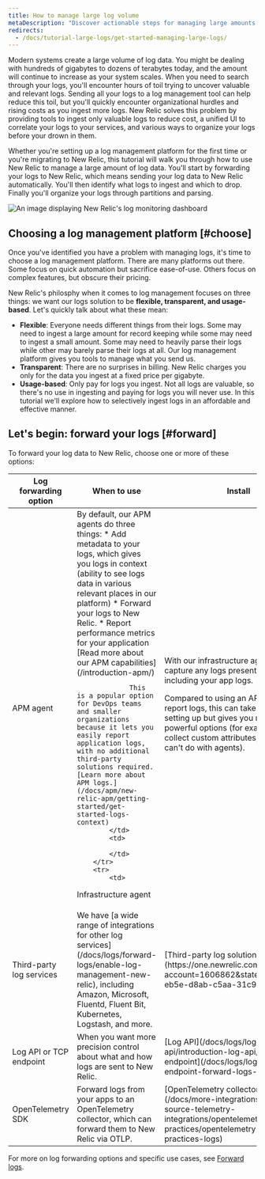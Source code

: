 ```yaml
---
title: How to manage large log volume 
metaDescription: "Discover actionable steps for managing large amounts of log data to reduce toil and save on cost. Learn more about log ingestion in this documentation."
redirects:
  - /docs/tutorial-large-logs/get-started-managing-large-logs/
---
```





Modern systems create a large volume of log data. You might be dealing with hundreds of gigabytes to dozens of terabytes today, and the amount will continue to increase as your system scales. When you need to search through your logs, you'll encounter hours of toil trying to uncover valuable and relevant logs. Sending all your logs to a log management tool can help reduce this toil, but you'll quickly encounter organizational hurdles and rising costs as you ingest more logs. New Relic solves this problem by providing tools to ingest only valuable logs to reduce cost, a unified UI to correlate your logs to your services, and various ways to organize your logs before your drown in them. 


Whether you're setting up a log management platform for the first time or you're migrating to New Relic, this tutorial will walk you through how to use New Relic to manage a large amount of log data. You'll start by forwarding your logs to New Relic, which means sending your log data to New Relic automatically. You'll then identify what logs to ingest and which to drop. Finally you'll organize your logs through partitions and parsing.


<img
    title="log-dashboard"
    alt="An image displaying New Relic's log monitoring dashboard"
    src={journeyLogsDash}
/>

## Choosing a log management platform [#choose]


Once you've identified you have a problem with managing logs, it's time to choose a log management platform. There are many platforms out there. Some focus on quick automation but sacrifice ease-of-use. Others focus on complex features, but obscure their pricing.

New Relic's philosphy when it comes to log management focuses on three things: we want our logs solution to be **flexible, transparent, and usage-based**. Let's quickly talk about what these mean:

* **Flexible**: Everyone needs different things from their logs. Some may need to ingest a large amount for record keeping while some may need to ingest a small amount. Some may need to heavily parse their logs while other may barely parse their logs at all. Our log management platform gives you tools to manage what you send us.
* **Transparent**: There are no surprises in billing. New Relic charges you only for the data you ingest at a fixed price per gigabyte. 
* **Usage-based**: Only pay for logs you ingest. Not all logs are valuable, so there's no use in ingesting and paying for logs you will never use. In this tutorial we'll explore how to selectively ingest logs in an affordable and effective manner.

## Let's begin: forward your logs [#forward]


To forward your log data to New Relic, choose one or more of these options:

<table>
    <thead>
        <tr>
            <th>
                Log forwarding option
            </th>
            <th>
                When to use
            </th>
            <th>
                Install
            </th>
        </tr>
    </thead>
    <tbody>
        <tr>
            <td>
                APM agent
            </td>
            <td>
                By default, our APM agents do three things: 
                * Add metadata to your logs, which gives you logs in context (ability to see logs data in various relevant places in our platform) 
                * Forward your logs to New Relic.
                * Report performance metrics for your application [Read more about our APM capabilities](/introduction-apm/)
                
                 This is a popular option for DevOps teams and smaller organizations because it lets you easily report application logs, with no additional third-party solutions required. [Learn more about APM logs.](/docs/apm/new-relic-apm/getting-started/get-started-logs-context)
            </td>
            <td>
<SideBySide>
    <Side>
<TechTileGrid>
  
  <TechTile
    name="Go agent"
    icon="logo-go"
    to="https://docs.newrelic.com/docs/apm/agents/go-agent/configuration/go-agent-logging/"
  />

  <TechTile
    name="Java agent"
    icon="logo-java"
    to="https://one.newrelic.com/marketplace?account=&state=bc1aa4bb-2cbb-cce1-db7e-df9debdf4b27"
  />

  <TechTile
    name=".NET agent"
    icon="logo-dotnet"
    to="https://one.newrelic.com/marketplace?account=&state=97a39162-d880-5fd3-a5f0-330bb44595fa"
  />

  <TechTile
    name="Node.js agent"
    icon="logo-nodejs"
    to="https://one.newrelic.com/marketplace/install-data-source?account=&state=c4521520-1485-7926-fc41-3f12bf575964"
  />
</TechTileGrid>
    </Side>
    <Side>
<TechTileGrid>
  <TechTile
    name="PHP agent"
    icon="logo-php"
    to="https://one.newrelic.com/nr1-core?state=aa633b41-72d4-009c-3abf-55dcf64894fe"
  />

  <TechTile
    name="Python agent"
    icon="logo-python"
    to="https://one.newrelic.com/nr1-core?state=20fda75b-58fb-a92a-f9e1-7b052035c6e8"
  />

  <TechTile
    name="Ruby agent"
    icon="logo-ruby"
    to="https://one.newrelic.com/nr1-core?state=d69143ab-605c-579b-25bf-cc6e5fee5b80"
  />

</TechTileGrid>
    </Side>
</SideBySide>



            </td>
        </tr>
        <tr>
            <td>
Infrastructure agent
            </td>
            <td>
With our infrastructure agent, you can capture any logs present on your host, including your app logs. 

Compared to using an APM agent to report logs, this can take a little more setting up but gives you much more powerful options (for example, ability to collect custom attributes, which you can't do with <InlinePopover type="apm" /> agents). 
            </td>
            <td>
<TechTileGrid>
  <TechTile
    name="Infrastructure agent"
    icon="logo-newrelic"
    to="/docs/logs/forward-logs/forward-your-logs-using-infrastructure-agent/"
  />

</TechTileGrid>
            </td>
        </tr>
        <tr>
            <td>
Third-party log services
            </td>
            <td>
We have [a wide range of integrations for other log services](/docs/logs/forward-logs/enable-log-management-new-relic), including Amazon, Microsoft, Fluentd, Fluent Bit, Kubernetes, Logstash, and more.
            </td>
            <td>
[Third-party log solutions](https://one.newrelic.com/marketplace?account=1606862&state=2ae57d9a-eb5e-d8ab-c5aa-31c9c00bceb7)
            </td>
        </tr>
        <tr>
            <td>
Log API or TCP endpoint
            </td>
            <td>
When you want more precision control about what and how logs are sent to New Relic.
            </td>
            <td>
[Log API](/docs/logs/log-api/introduction-log-api/) or [TCP endpoint](/docs/logs/log-api/use-tcp-endpoint-forward-logs-new-relic)
            </td>
        </tr>
        <tr>
            <td>
OpenTelemetry SDK
            </td>
            <td>
Forward logs from your apps to an OpenTelemetry collector, which can forward them to New Relic via OTLP.
            </td>
            <td>
[OpenTelemetry collector](/docs/more-integrations/open-source-telemetry-integrations/opentelemetry/best-practices/opentelemetry-best-practices-logs)
            </td>
        </tr>
    </tbody>
</table>

For more on log forwarding options and specific use cases, see [Forward logs](/docs/logs/forward-logs/enable-log-management-new-relic).


<DocTiles numbered>
  <DocTile title='Get started' label={{text: 'You are here', color: '#FCD672'}}  path="/docs/tutorial-large-logs/get-started-managing-large-logs" ></DocTile>
  <DocTile title='Filter and reduce your log ingest' path="/docs/tutorial-large-logs/filter-large-logs" ></DocTile>
  <DocTile title='Organize your logs' path="/docs/tutorial-large-logs/organize-large-logs" ></DocTile>
</DocTiles>



